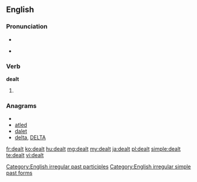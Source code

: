 ==English==

===Pronunciation===
* {{IPA|/ˈdɛlt/}}
* {{audio|en-us-dealt.ogg|Audio (US)}}
*: {{rhymes|ɛlt}}

===Verb===
'''dealt'''

# {{past of|deal}}

===Anagrams===
* {{alphagram|adelt}}
* [[atled#English|atled]]
* [[dalet#English|dalet]]
* [[delta#English|delta]], [[DELTA#English|DELTA]]

[[Category:English irregular past participles]]
[[Category:English irregular simple past forms]]

[[fr:dealt]]
[[ko:dealt]]
[[hu:dealt]]
[[mg:dealt]]
[[my:dealt]]
[[ja:dealt]]
[[pl:dealt]]
[[simple:dealt]]
[[te:dealt]]
[[vi:dealt]]